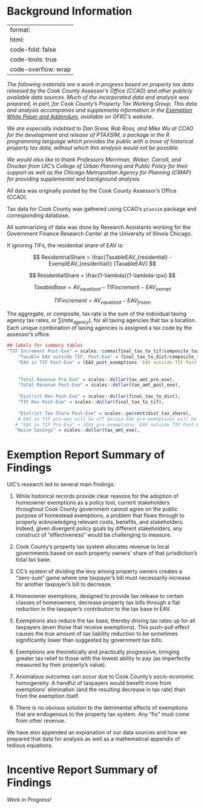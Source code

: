 # Background Information {#sec-background-info .unnumbered}

---
format:
  html:
    code-fold: false
    code-tools: true
    code-overflow: wrap
---

*The following materials are a work in progress based on property tax data released by the Cook County Assessor's Office (CCAO) and other publicly available data sources. Much of the incorporated data and analysis was prepared, in part, for Cook County's Property Tax Working Group. This data and analysis accompanies and supplements information in the [Exemption White Paper and Addendum](https://gfrc.uic.edu/our-work/featured-projects/property-taxes-in-cook-county-introduction-to-reform/), available on GFRC's website.*

*We are especially indebted to Dan Snow, Rob Ross, and Mike Wu at CCAO for the development and release of PTAXSIM, a package in the R programming language which provides the public with a trove of historical property tax data, without which this analysis would not be possible.*

*We would also like to thank Professors Merriman, Weber, Carroll, and Drucker from UIC's College of Urban Planning and Public Policy for their support as well as the Chicago Metropolitan Agency for Planning (CMAP) for providing supplemental and background analysis.*

All data was originally posted by the Cook County Assessor's Office (CCAO).

Tax data for Cook County was gathered using CCAO's `ptaxsim` package and corresponding database.

All summarizing of data was done by Research Assistants working for the Government Finance Research Center at the University of Illinois Chicago.

If ignoring TIFs, the residential share of EAV is:

$$
ResidentrialShare = \frac{TaxableEAV_{residential} - ExemptEAV_{residential}} {TaxableEAV}
$$

$$
ResidentialShare = \frac{1-\lambda}{1-\lambda-\psi}
$$

$$
TaxableBase = AV_{equalized} - TIFincrement - EAV_{exempt} 
$$

$$
TIFincrement = AV_{equalized} - EAV_{frozen}
$$

The aggregate, or composite, tax rate is the sum of the individual taxing agency tax rates, or $\sum(rate_{agency})$, for all taxing agencies that tax a location. Each unique combination of taxing agencies is assigned a tax code by the assessor's office.

```r

## labels for summary tables
"TIF Increment Post-Exe" = scales::comma(final_tax_to_tif/composite_tax_rate),
    "Taxable EAV outside TIF, Post-Exe" = final_tax_to_dist/composite_tax_rate,
    "EAV in TIF Post-Exe" = (EAV_post_exemptions-`EAV outside TIF Post-Exe`),
     
    
    "Total Revenue Pre-Exe" = scales::dollar(tax_amt_pre_exe),
    "Total Revenue Post-Exe" = scales::dollar(tax_amt_post_exe),
    
    "District Rev Post-Exe" = scales::dollar(final_tax_to_dist),
    "TIF Rev Post-Exe" = scales::dollar(final_tax_to_tif),
    
    "District Tax Share Post-Exe" = scales::percent(dist_tax_share),
    # EAV in TIF pre-exe will be off becase EAV pre-exemptions will be off. 
   # "EAV in TIF Pre-Exe" = (EAV_pre_exemptions-`EAV outside TIF Post-Exe`),
   "Naive Savings" = scales::dollar(tax_amt_exe),
```

# Exemption Report Summary of Findings

UIC's research led to several main findings:

1.  While historical records provide clear reasons for the adoption of homeowner exemptions as a policy tool, current stakeholders throughout Cook County government cannot agree on the public purpose of homestead exemptions, a problem that flows through to properly acknowledging relevant costs, benefits, and stakeholders. Indeed, given divergent policy goals by different stakeholders, any construct of "effectiveness" would be challenging to measure.

2.  Cook County's property tax system allocates revenue to local governments based on each property owners' share of that jurisdiction's total tax base.

3.  CC's system of dividing the levy among property owners creates a "zero-sum" game where one taxpayer's bill must necessarily increase for another taxpayer's bill to decrease.

4.  Homeowner exemptions, designed to provide tax release to certain classes of homeowners, decrease property tax bills through a flat reduction in the taxpayer's contribution to the tax base in EAV.

5.  Exemptions also reduce the tax base, thereby driving tax rates up for all taxpayers (even those that receive exemptions). This push-pull effect causes the true amount of tax liability reduction to be sometimes significantly lower than suggested by government tax bills.

6.  Exemptions are theoretically and practically progressive, bringing greater tax relief to those with the lowest ability to pay (as imperfectly measured by their property's value).

7.  Anomalous outcomes can occur due to Cook County's socio-economic homogeneity. A handful of taxpayers would benefit more from exemptions' elimination (and the resulting decrease in tax rate) than from the exemption itself.

8.  There is no obvious solution to the detrimental effects of exemptions that are endogenous to the property tax system. Any "fix" must come from other revenue.

We have also appended an explanation of our data sources and how we prepared that data for analysis as well as a mathematical appendix of tedious equations.

# Incentive Report Summary of Findings

_Work in Progress!_
